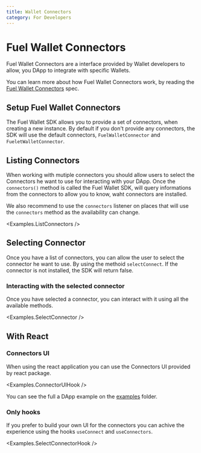 ```yaml
---
title: Wallet Connectors
category: For Developers
---
```


# Fuel Wallet Connectors

Fuel Wallet Connectors are a interface provided by Wallet developers to allow, you DApp to integrate with specific Wallets.

You can learn more about how Fuel Wallet Connectors work, by reading the [Fuel Wallet Connectors](https://github.com/FuelLabs/fuels-wallet/wiki/Fuel-Wallet-Connectors) spec.

## Setup Fuel Wallet Connectors

The Fuel Wallet SDK allows you to provide a set of connectors, when creating a new instance.
By default if you don't provide any connectors, the SDK will use the default connectors, `FuelWalletConnector` and `FueletWalletConnector`.

<CodeImport
  file="../../examples/connectors/ListConnectors.tsx"
  commentBlock="createInstance"
/>

## Listing Connectors

When working with mutiple connectors you should allow users to select the Connectors he want to use for interacting with your DApp.
Once the `connectors()` method is called the Fuel Wallet SDK, will query informations from the connectors to allow you to know,
waht connectors are installed.

We also recommend to use the `connectors` listener on places that will use the `connectors` method as the availability can change.

<CodeImport
  file="../../examples/connectors/ListConnectors.tsx"
  commentBlock="listConnectors"
/>
<Examples.ListConnectors />

## Selecting Connector

Once you have a list of connectors, you can allow the user to select the connector he want to use. By using the methoid `selectConnect`.
If the connector is not installed, the SDK will return false.

<CodeImport
  file="../../examples/connectors/SelectConnector.tsx"
  commentBlock="selectConnector"
/>

### Interacting with the selected connector

Once you have selected a connector, you can interact with it using all the available methods.

<CodeImport
  file="../../examples/connectors/SelectConnector.tsx"
  commentBlock="connect"
/>

<Examples.SelectConnector />

## With React

### Connectors UI

When using the react application you can use the Connectors UI provided by react package.

<Examples.ConnectorUIHook />

You can see the full a DApp example on the [examples](https://github.com/FuelLabs/fuels-wallet/tree/master/examples) folder.

### Only hooks

If you prefer to build your own UI for the connectors you can achive the experience using
the hooks `useConnect` and `useConnectors`.

<CodeImport
  file="../../examples/connectors/hooks/SelectConnectorHook.tsx"
  commentBlock="useConnectors"
/>

<Examples.SelectConnectorHook />
